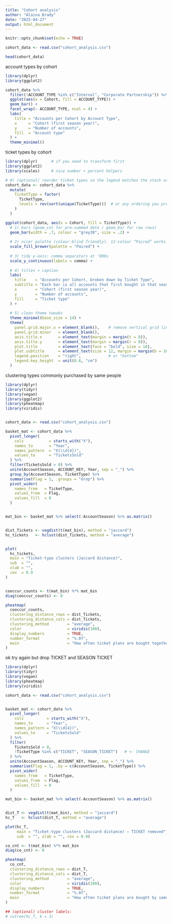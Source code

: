 ```yaml
---
title: "Cohort analysis"
author: "Alaina Brady"
date: "2025-04-27"
output: html_document
---
```


```r
knitr::opts_chunk$set(echo = TRUE)
```

```r
cohort_data <- read.csv("cohort_analysis.csv")
```

```r
head(cohort_data)
```

account types by cohort
```r
library(dplyr)
library(ggplot2)

cohort_data %>% 
  filter(!ACCOUNT_TYPE %in% c("Internal", "Corporate Partnership")) %>%   
  ggplot(aes(x = Cohort, fill = ACCOUNT_TYPE)) +
  geom_bar() +
  facet_wrap(~ ACCOUNT_TYPE, ncol = 4) +
  labs(
    title = "Accounts per Cohort by Account Type",
    x     = "Cohort (first season year)",
    y     = "Number of accounts",
    fill  = "Account type"
  ) +
  theme_minimal()

```

ticket types by cohort
```r
library(dplyr)      # if you need to transform first
library(ggplot2)
library(scales)     # nice number + percent helpers

# 0) (optional) reorder ticket types so the legend matches the stack order
cohort_data <- cohort_data %>% 
  mutate(
    TicketType = factor(
      TicketType,
      levels = rev(sort(unique(TicketType)))  # or any ordering you prefer
    )
  )

ggplot(cohort_data, aes(x = Cohort, fill = TicketType)) +
  # 1) bars (geom_col for pre-summed data / geom_bar for raw rows)
  geom_bar(width = .7, colour = "grey30", size = .2) +
  
  # 2) nicer palette (colour-blind friendly). 12-colour “Paired” works well
  scale_fill_brewer(palette = "Paired") +
  
  # 3) tidy y-axis: comma separators at ‘000s
  scale_y_continuous(labels = comma) +
  
  # 4) titles + caption
  labs(
    title    = "Accounts per Cohort, broken down by Ticket Type",
    subtitle = "Each bar is all accounts that first bought in that season",
    x        = "Cohort (first season year)",
    y        = "Number of accounts",
    fill     = "Ticket type"
  ) +
  
  # 5) clean theme tweaks
  theme_minimal(base_size = 14) +
  theme(
    panel.grid.major.x = element_blank(),    # remove vertical grid lines
    panel.grid.minor   = element_blank(),
    axis.title.x       = element_text(margin = margin(t = 8)),
    axis.title.y       = element_text(margin = margin(r = 8)),
    plot.title         = element_text(face = "bold", size = 18),
    plot.subtitle      = element_text(size = 12, margin = margin(b = 10)),
    legend.position    = "right",            # or "bottom"
    legend.key.height  = unit(0.6, "cm")
  )

```

clustering types commonly purchased by same people
```r
library(dplyr)       
library(tidyr)      
library(vegan)       
library(ggplot2)     
library(pheatmap)   
library(viridis)     


cohort_data <- read.csv("cohort_analysis.csv")  

basket_mat <- cohort_data %>% 
  pivot_longer(
    cols           = starts_with("X"),         
    names_to       = "Year",
    names_pattern  = "X(\\d{4})",
    values_to      = "TicketsSold"
  ) %>% 
  filter(TicketsSold > 0) %>%                   
  unite(AccountSeason, ACCOUNT_KEY, Year, sep = "_") %>% 
  group_by(AccountSeason, TicketType) %>% 
  summarise(Flag = 1, .groups = "drop") %>%     
  pivot_wider(
    names_from   = TicketType,
    values_from  = Flag,
    values_fill  = 0
  )


mat_bin <- basket_mat %>% select(-AccountSeason) %>% as.matrix()


dist_Tickets <- vegdist(t(mat_bin), method = "jaccard")      
hc_tickets   <- hclust(dist_Tickets, method = "average")     


plot(
  hc_tickets,
  main = "Ticket-type clusters (Jaccard distance)",
  sub  = "",
  xlab = "",
  cex  = 0.9
)


cooccur_counts <- t(mat_bin) %*% mat_bin    
diag(cooccur_counts) <- 0                   

pheatmap(
  cooccur_counts,
  clustering_distance_rows = dist_Tickets,
  clustering_distance_cols = dist_Tickets,
  clustering_method        = "average",
  color                    = viridis(100),
  display_numbers          = TRUE,
  number_format            = "%.0f",
  main                     = "How often ticket plans are bought together"
)


```
ok try again but drop TICKET and SEASON TICKET
```r
library(dplyr)
library(tidyr)
library(vegan)
library(pheatmap)
library(viridis)

cohort_data <- read.csv("cohort_analysis.csv")


basket_mat <- cohort_data %>% 
  pivot_longer(
    cols          = starts_with("X"),
    names_to      = "Year",
    names_pattern = "X(\\d{4})",
    values_to     = "TicketsSold"
  ) %>% 
  filter(
    TicketsSold > 0,
    !TicketType %in% c("TICKET", "SEASON_TICKET")   # <- CHANGE
  ) %>% 
  unite(AccountSeason, ACCOUNT_KEY, Year, sep = "_") %>% 
  summarise(Flag = 1, .by = c(AccountSeason, TicketType)) %>% 
  pivot_wider(
    names_from   = TicketType,
    values_from  = Flag,
    values_fill  = 0
  )

mat_bin <- basket_mat %>% select(-AccountSeason) %>% as.matrix()


dist_T <- vegdist(t(mat_bin), method = "jaccard")
hc_T   <- hclust(dist_T, method = "average")

plot(hc_T,
     main = "Ticket-type clusters (Jaccard distance) – TICKET removed",
     sub  = "", xlab = "", cex = 0.9)

co_cnt <- t(mat_bin) %*% mat_bin
diag(co_cnt) <- 0

pheatmap(
  co_cnt,
  clustering_distance_rows = dist_T,
  clustering_distance_cols = dist_T,
  clustering_method        = "average",
  color                    = viridis(100),
  display_numbers          = TRUE,
  number_format            = "%.0f",
  main                     = "How often ticket plans are bought by same account"
)

## (optional) cluster labels:
# cutree(hc_T, k = 3)

```

